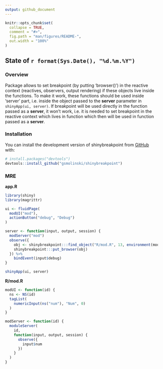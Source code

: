 ```yaml
---
output: github_document
---
```


<!-- README.md is generated from README.Rmd. Please edit that file -->

```r
knitr::opts_chunk$set(
  collapse = TRUE,
  comment = "#>",
  fig.path = "man/figures/README-",
  out.width = "100%"
)
```

## State of `r format(Sys.Date(), "%d.%m.%Y")`

<!-- badges: start -->
<!-- badges: end -->

### Overview

Package allows to set breakpoint (by putting 'browser()') in the reactive context (reactives, observers, output rendering) if these objects live inside the functions. To make it work, these functions should be used inside 'server' part, i.e. inside the object passed to the **server** parameter in `shinyApp(ui, server)`. If breakpoint will be used directly in the function passed as a **server**, it won't work, i.e. it is needed to set breakpoint in the reactive context which lives in function which then will be used in function passed as a **server**.

### Installation

You can install the development version of shinybreakpoint from [GitHub](https://github.com/) with:

``` r
# install.packages("devtools")
devtools::install_github("gsmolinski/shinybreakpoint")
```

### MRE

**app.R**

``` r
library(shiny)
library(magrittr)

ui <- fluidPage(
  modUI("mod"),
  actionButton("debug", "Debug")  
)

server <- function(input, output, session) {
  modServer("mod")
  observe({
    obj <- shinybreakpoint:::find_object("R/mod.R", 13, environment(modServer))
    shinybreakpoint:::put_browser(obj)
  }) %>% 
    bindEvent(input$debug)
}

shinyApp(ui, server)
```

**R/mod.R**

``` r
modUI <- function(id) {
  ns <- NS(id)
  tagList(
    numericInput(ns("num"), "Num", 0)
  )
}

modServer <- function(id) {
  moduleServer(
    id,
    function(input, output, session) {
      observe({
        input$num
      })
    }
  )
}
```
